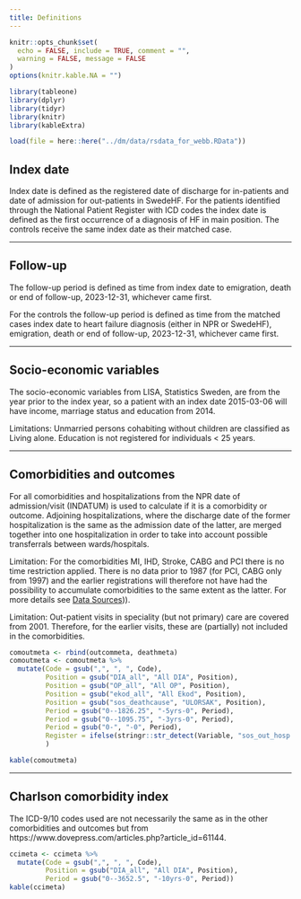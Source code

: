 ```yaml
---
title: Definitions
---
```


```r
knitr::opts_chunk$set(
  echo = FALSE, include = TRUE, comment = "",
  warning = FALSE, message = FALSE
)
options(knitr.kable.NA = "")
```

```r
library(tableone)
library(dplyr)
library(tidyr)
library(knitr)
library(kableExtra)

load(file = here::here("../dm/data/rsdata_for_webb.RData"))
```             

## Index date


Index date is defined as the registered date of discharge for in-patients and date of admission for out-patients in SwedeHF. For the patients identified through the National Patient Register with ICD codes the index date is defined as the first occurrence of a diagnosis of HF in main position. The controls receive the same index date as their matched case.

----

## Follow-up

The follow-up period is defined as time from index date to emigration, death or end of follow-up, 2023-12-31, whichever came first.

For the controls the follow-up period is defined as time from the matched cases index date to heart failure diagnosis (either in NPR or SwedeHF), emigration, death or end of follow-up, 2023-12-31, whichever came first.

----

## Socio-economic variables

The socio-economic variables from LISA, Statistics Sweden, are from the year prior to the index year, so a patient with an index date 2015-03-06 will have income, marriage status and education from 2014.

Limitations: Unmarried persons cohabiting without children are classified as Living alone. Education is not registered for individuals < 25 years.

----

## Comorbidities and outcomes

For all comorbidities and hospitalizations from the NPR date of admission/visit (INDATUM) is used to calculate if it is a comorbidity or outcome. Adjoining hospitalizations, where the discharge date of the former hospitalization is the same as the admission date of the latter, are merged together into one hospitalization in order to take into account possible transferrals between wards/hospitals.

Limitation: For the comorbidities MI, IHD, Stroke, CABG and PCI there is no time restriction applied. There is no data prior to 1987 (for PCI, CABG only from 1997) and the earlier registrations will therefore not have had the possibility to accumulate comorbidities to the same extent as the latter. For more details see [Data Sources](https://kiheartfailure.github.io/shfdb4/datasources/))).

Limitation: Out-patient visits in speciality (but not primary) care are covered from 2001. Therefore, for the earlier visits, these are (partially) not included in the comorbidities.

```r
comoutmeta <- rbind(outcommeta, deathmeta)
comoutmeta <- comoutmeta %>%
  mutate(Code = gsub(",", ", ", Code),
         Position = gsub("DIA_all", "All DIA", Position),
         Position = gsub("OP_all", "All OP", Position),
         Position = gsub("ekod_all", "All Ekod", Position),
         Position = gsub("sos_deathcause", "ULORSAK", Position),
         Period = gsub("0--1826.25", "-5yrs-0", Period), 
         Period = gsub("0--1095.75", "-3yrs-0", Period),
         Period = gsub("0-", "-0", Period),
         Register = ifelse(stringr::str_detect(Variable, "sos_out_hosp|sos_out_counthosp"), "NPR (in)", Register)
         )

kable(comoutmeta)
```

----

## Charlson comorbidity index

The ICD-9/10 codes used are not necessarily the same as in the other comorbidities and outcomes but 
from https://www.dovepress.com/articles.php?article_id=61144. 

```r
ccimeta <- ccimeta %>%
  mutate(Code = gsub(",", ", ", Code),
         Position = gsub("DIA_all", "All DIA", Position),
         Period = gsub("0--3652.5", "-10yrs-0", Period))
kable(ccimeta)
```
